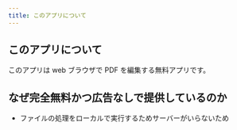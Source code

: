 ```yaml
---
title: このアプリについて
---
```


## このアプリについて

このアプリは web ブラウザで PDF を編集する無料アプリです。

## なぜ完全無料かつ広告なしで提供しているのか

- ファイルの処理をローカルで実行するためサーバーがいらないため
